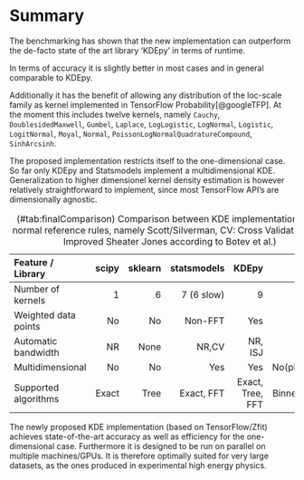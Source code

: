 # Summary {#summary}

The benchmarking has shown that the new implementation can outperform the de-facto state of the art library 'KDEpy' in terms of runtime.

In terms of accuracy it is slightly better in most cases and in general comparable to KDEpy.

Additionally it has the benefit of allowing any distribution of the loc-scale family as kernel implemented in TensorFlow Probability[@googleTFP]. At the moment this includes twelve kernels, namely `Cauchy`, `DoublesidedMaxwell`, `Gumbel`, `Laplace`, `LogLogistic`, `LogNormal`, `Logistic`, `LogitNormal`, `Moyal`, `Normal`, `PoissonLogNormalQuadratureCompound`, `SinhArcsinh`.

The proposed implementation restricts itself to the one-dimensional case. So far only KDEpy and Statsmodels implement a multidimensional KDE.
Generalization to higher dimensionel kernel density estimation is however relatively straightforward to implement, since most TensorFlow API's are dimensionally agnostic.

Feature / Library             scipy       sklearn   statsmodels             KDEpy                     Zfit
--------------------- ------------- ------------- ------------- ----------------- ------------------------
Number of kernels                 1             6    7 (6 slow)                 9                       12
Weighted data points             No            No       Non-FFT               Yes                      Yes
Automatic bandwidth              NR          None         NR,CV           NR, ISJ                  NR, ISJ
Multidimensional                 No            No           Yes               Yes              No(planned)
Supported algorithms          Exact          Tree    Exact, FFT  Exact, Tree, FFT  Exact, Binned, FFT, ISJ

Table: (\#tab:finalComparison) Comparison between KDE implementations (NR: normal reference rules, namely Scott/Silverman, CV: Cross Validation, ISJ: Improved Sheater Jones according to Botev et al.)

The newly proposed KDE implementation (based on TensorFlow/Zfit) achieves state-of-the-art accuracy as well as efficiency for the one-dimensional case. Furthermore it is designed to be run on parallel on multiple machines/GPUs. It is therefore optimally suited for very large datasets, as the ones produced in experimental high energy physics.

